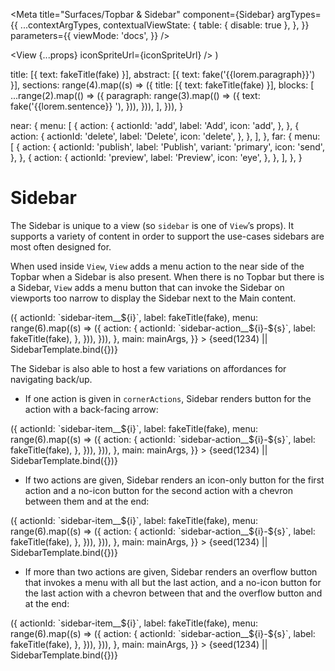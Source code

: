 


<Meta
  title="Surfaces/Topbar & Sidebar"
  component={Sidebar}
  argTypes={{
    ...contextArgTypes,
    contextualViewState: {
      table: { disable: true },
    },
  }}
  parameters={{
    viewMode: 'docs',
  }}
/>

  <View {...props} iconSpriteUrl={iconSpriteUrl} />
)

  title: [{ text: fakeTitle(fake) }],
  abstract: [{ text: fake('{{lorem.paragraph}}') }],
  sections: range(4).map((s) => ({
    title: [{ text: fakeTitle(fake) }],
    blocks: [
      ...range(2).map(() => ({
        paragraph: range(3).map(() => ({
          text: fake('{{lorem.sentence}} '),
        })),
      })),
    ],
  })),
}

  near: {
    menu: [
      {
        action: {
          actionId: 'add',
          label: 'Add',
          icon: 'add',
        },
      },
      {
        action: {
          actionId: 'delete',
          label: 'Delete',
          icon: 'delete',
        },
      },
    ],
  },
  far: {
    menu: [
      {
        action: {
          actionId: 'publish',
          label: 'Publish',
          variant: 'primary',
          icon: 'send',
        },
      },
      {
        action: {
          actionId: 'preview',
          label: 'Preview',
          icon: 'eye',
        },
      },
    ],
  },
}

# Sidebar

The Sidebar is unique to a view (so `sidebar` is one of `View`’s props). It
supports a variety of content in order to support the use-cases sidebars are
most often designed for.

When used inside `View`, `View` adds a menu action to the near side of the
Topbar when a Sidebar is also present. When there is no Topbar but there is a
Sidebar, `View` adds a menu button that can invoke the Sidebar on viewports too
narrow to display the Sidebar next to the Main content.

<Canvas withSource="none">
  <Story
    name="Sidebar"
    args={{
      themeName: 'light',
      accentScheme: 'teams',
      sidebar: {
        title: fakeTitle(fake),
        items: range(3).map((i) => ({
          actionId: `sidebar-item__${i}`,
          label: fakeTitle(fake),
          menu: range(6).map((s) => ({
            action: {
              actionId: `sidebar-action__${i}-${s}`,
              label: fakeTitle(fake),
            },
          })),
        })),
      },
      main: mainArgs,
    }}
  >
    {seed(1234) || SidebarTemplate.bind({})}
  </Story>
</Canvas>

<ArgsTable story="Sidebar" />

The Sidebar is also able to host a few variations on affordances for navigating
back/up.

- If one action is given in `cornerActions`, Sidebar renders button for the action with a back-facing arrow:

<Canvas withSource="none">
  <Story
    name="Topbar plus Sidebar, one corner action"
    args={{
      themeName: 'light',
      accentScheme: 'teams',
      topbar: topbarArgs,
      sidebar: {
        cornerActions: [
          {
            actionId: 'backToApps',
            label: fakeTitle(fake),
            icon: 'grid',
          },
        ],
        title: fakeTitle(fake),
        items: range(3).map((i) => ({
          actionId: `sidebar-item__${i}`,
          label: fakeTitle(fake),
          menu: range(6).map((s) => ({
            action: {
              actionId: `sidebar-action__${i}-${s}`,
              label: fakeTitle(fake),
            },
          })),
        })),
      },
      main: mainArgs,
    }}
  >
    {seed(1234) || SidebarTemplate.bind({})}
  </Story>
</Canvas>

- If two actions are given, Sidebar renders an icon-only button for the first action and a no-icon button for the second action with a chevron between them and at the end:

<Canvas withSource="none">
  <Story
    name="Topbar plus Sidebar, two corner actions"
    args={{
      themeName: 'light',
      accentScheme: 'teams',
      topbar: topbarArgs,
      sidebar: {
        cornerActions: [
          {
            actionId: 'home',
            label: fakeTitle(fake),
            icon: 'home',
          },
          {
            actionId: 'backToApps',
            label: fakeTitle(fake),
            icon: 'grid',
          },
        ],
        title: fakeTitle(fake),
        items: range(3).map((i) => ({
          actionId: `sidebar-item__${i}`,
          label: fakeTitle(fake),
          menu: range(6).map((s) => ({
            action: {
              actionId: `sidebar-action__${i}-${s}`,
              label: fakeTitle(fake),
            },
          })),
        })),
      },
      main: mainArgs,
    }}
  >
    {seed(1234) || SidebarTemplate.bind({})}
  </Story>
</Canvas>

- If more than two actions are given, Sidebar renders an overflow button that invokes a menu with all but the last action, and a no-icon button for the last action with a chevron between that and the overflow button and at the end:

<Canvas withSource="none">
  <Story
    name="Topbar plus Sidebar, more than two corner actions"
    args={{
      themeName: 'light',
      accentScheme: 'teams',
      topbar: topbarArgs,
      sidebar: {
        cornerActions: [
          {
            actionId: 'home',
            label: fakeTitle(fake),
            icon: 'home',
          },
          {
            actionId: 'backToApps',
            label: fakeTitle(fake),
            icon: 'grid',
          },
          {
            actionId: 'backToApp',
            label: fakeTitle(fake),
            icon: 'image',
          },
          {
            actionId: 'backToApps',
            label: fakeTitle(fake),
            icon: 'eye',
          },
        ],
        title: fakeTitle(fake),
        items: range(3).map((i) => ({
          actionId: `sidebar-item__${i}`,
          label: fakeTitle(fake),
          menu: range(6).map((s) => ({
            action: {
              actionId: `sidebar-action__${i}-${s}`,
              label: fakeTitle(fake),
            },
          })),
        })),
      },
      main: mainArgs,
    }}
  >
    {seed(1234) || SidebarTemplate.bind({})}
  </Story>
</Canvas>
